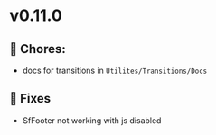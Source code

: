 
<Meta title="Releases/v0.11.0 - Latest/Change log" />

# v0.11.0

## 🧹 Chores:

- docs for transitions in `Utilites/Transitions/Docs`

## 🐛 Fixes

- SfFooter not working with js disabled